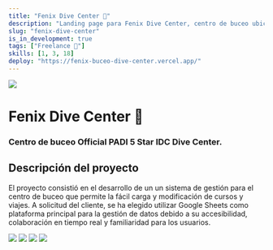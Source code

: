 ```yaml
---
title: "Fenix Dive Center 🤿"
description: "Landing page para Fenix Dive Center, centro de buceo ubicado en Buenos Aires, Argentina. 🌊"
slug: "fenix-dive-center"
is_in_development: true
tags: ["Freelance 💸"]
skills: [1, 3, 18]
deploy: "https://fenix-buceo-dive-center.vercel.app/"
---
```


<img src="/projects/fenix/header.png" />

# Fenix Dive Center 🤿

### Centro de buceo <b>Official PADI 5 Star IDC Dive Center</b>.

<div className="flex">
  <Skills />
  <Tags />
</div>
<Deploy />

## Descripción del proyecto

El proyecto consistió en el desarrollo de un un sistema de gestión para el centro de buceo que permite la fácil carga y modificación de cursos y viajes. A solicitud del cliente, se ha elegido utilizar Google Sheets como plataforma principal para la gestión de datos debido a su accesibilidad, colaboración en tiempo real y familiaridad para los usuarios.

<div className="grid grid-cols-3 grid-rows-2">
  <img src="/projects/fenix/home.png" className="col-span-2" />
  <img src="/projects/fenix/courses.png" className="row-span-1" />
  <img src="/projects/fenix/travels.png" className="row-span-1" />
  <img src="/projects/fenix/gopro.png" className="col-span-2" />
</div>
